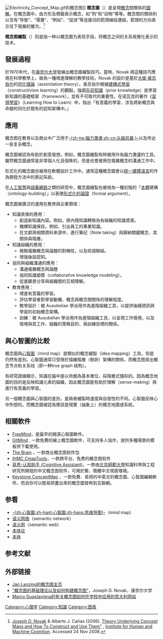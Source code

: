 {{for|在電影、遊戲、漫畫等創作初期用來表達想法的一種插畫|概念藝術}}
[[File:Electricity_Concept_Map.gif|thumb]]的概念图]]
'''概念圖'''（{{lang-en|concept map}}）是呈現[[概念|概念]]間關係的[[图解|圖解]]。在概念圖中，由方形及標籤表示概念，如“狗”和“动物”等等。概念間的關係則以含有“导致”、“需要”、“例如”、“促进”等连接词的箭頭線段連結，箭頭的方向表示往下發展的層次。<ref name=theory>[[Joseph_D._Novak|Joseph D. Novak]] & Alberto J. Cañas (2006). [http://cmap.ihmc.us/docs/theory-of-concept-maps.php"The Theory Underlying Concept Maps and How To Construct and Use Them"] {{Wayback|url=http://cmap.ihmc.us/docs/theory-of-concept-maps.php |date=20211123191555 }}, [[Institute_for_Human_and_Machine_Cognition|Institute for Human and Machine Cognition]]. Accessed 24 Nov 2008.</ref>

'''概念图繪製'''（{{lang-en|concept mapping}}）则是指一种以概念圖为表现手段，将概念之间的关系視覺化表示的技术。

== 發展過程 ==
{{tsl|en|Joseph D. Novak|约瑟夫·D·诺瓦克}} 於1970年代，在[[康奈尔大学|康奈尔大学]]發展出概念圖繪製技巧。當時，Novak 將這種技巧應用在科學教學上，做為一種增進理解的教學技術。Novak 的設計是基於[[奥苏伯尔|大衛·奥苏伯尔]]的[[同化理論|同化理論]]（assimilation theory）。奥苏伯尔根據[[建構式學習|建構式學習]]（constructivism learning）的觀點，強調[[先前知識|先前知識]]（prior knowledge）是學習新知識的基礎框架（framework），並有不可取代的重要性。在诺瓦克的著作《[[習得學習|習得學習]]》（Learning How to Learn）中，指出「有意義的學習，涉及將新概念與命題的同化於既有的認知架構中。」

== 應用 ==
概念图在教育以及商业中广泛用于[[腦力激盪法|-{zh-tw:腦力激盪;zh-cn:头脑风暴;}-]]以及传达一些复杂概念。

概念圖被認為有助於創意發想。例如，概念圖繪製有時被用作為腦力激盪的工具。雖然概念圖通常是非常個人化且個殊的，但是也會被用在複雜概念的溝通工作中。

形式化的概念圖也被用在軟體設計工作中。通常這種概念圖會以[[统一建模语言|统一建模语言]]的作為開發方法中的表記系統。

在[[人工智慧|人工智慧]]與[[語義網路|語義網路]]之類的研究中，概念圖繪製也被視為一種初階的「[[本体_(信息科学)|本體]]建構（ontology-building）」以表徵[[形式化的論證|形式化的論證]]（formal argument）。

概念圖被廣泛的運用在教育與企業領域：
* 知識表徵的應用：
** 創造新知識內容。例如，將內隱知識轉換為有組織的知識資源。
** 機構知識保存。例如，引出員工的專業知識。
** 在文獻與相關資料來源中，進行筆記（Note taking）與歸納關鍵概念、其關係與階層。
* 知識組織的應用：
** 檢驗複雜概念與論題的對稱性，以及術語聯結。
** 增強後設認知。
* 協同與組織溝通的應用：
** 溝通複雜概念與論題
** 協同知識塑模（collaborative knowledge modeling）。
** 促進願景分享與組織間的互相理解。
* 教育應用：
** 增進有意義的學習。
** 評估學習者對學習動機、概念與概念間關係的理解程度。
** 教學設計：被 Ausubelian 學派用作為進階組織工具，以提供後續資訊與學習的初始概念架構。
** 訓練：被 Ausubelian 學派用作為進階組織工具，以呈現工作情境，以及情境與其工作、組織的策略目的、與訓練目標的關係。

== 與心智圖的比較 ==

概念圖與[[心智圖|心智圖]]（mind map）是類似的概念繪製（idea mapping）工具，但是仍然有差別。心智圖通常只受限於描繪階層（樹狀）架構的關係，而概念图突出概念节点和关系线（即一种true graph 结构）。

有研究證據顯示，知識在腦中是以命題為基本單位，採階層式儲存的。因為概念地圖的目的是反映知識元素的組織，因此概念圖能有助於理解（sense-making）與進行有意義的學習。 

另一個概念圖與心智圖的差別，是兩者繪製時速度與自發性的不同。心智圖反映心中所想的。而概念圖被認為應該是現實（抽象上）的概念地圖或系統。

== 相關軟件 ==
* [[FreeMind|FreeMind]]，是最早的開源心智圖軟件。
* [https://gitmind.com/tw/ GitMind] {{Wayback|url=https://gitmind.com/tw/ |date=20191104070142 }}, 一款免費的線上概念圖軟件，可支持多人協作，提供多種場景的模板供下載使用。
* [http://www.thebrain.com/ The Brain] {{Wayback|url=http://www.thebrain.com/ |date=20210315202524 }}，一款商业概念图软件包
* [https://web.archive.org/web/20050520011105/http://cmap.ihmc.us/Index.html IHMC CmapTools]，一款跨平台、免费的概念图软件
* [https://web.archive.org/web/20070927001459/http://ksei.bnu.edu.cn/kv/index.html 易思-认知助手 (Cognitive Assistant)]，一款由[[北京師範大學|北京師範大學]]知識科學與工程研究所開發的中文概念图软件，可用於繁、簡體中文視窗環境。
* [http://www.keystonemindmap.cn/default.aspx Keystone ConceptMap] {{Wayback|url=http://www.keystonemindmap.cn/default.aspx |date=20070423222132 }}，一款免費、易用的中英文的概念圖、心智圖編輯軟件。而且你可以輕易把畫出來的概念圖發佈到互聯網。

== 参看 ==
* [[心智圖|-{zh:心智圖;zh-hant:心智圖;zh-hans:思维导图}-]]（mind map）
* [[语义网络|语义网络]]（semantic network）
* [[语义网|语义网]]（semantic web）
* [[本体论_(信息科学)|本体论]]
* [[本体_(信息科学)|本体]]

== 参考文献 ==
<references />

== 外部链接 ==
* [https://web.archive.org/web/20080521211815/http://users.edte.utwente.nl/lanzing/cm_home.htm  Jan Lanzing的概念图主页]
* [https://web.archive.org/web/20041129092327/http://cmap.coginst.uwf.edu/info/printer.html "概念图的基础理论以及如何构建概念图"]，Joseph D. Novak，康奈尔大学 
* [https://web.archive.org/web/20041204160723/http://www.pavonerisorse.to.it/cacrt/mappe/ Marco Guastavigna的有关概念图如何在学校中应用的意大利网站]

{{Mindmaps}}
{{语义网}}

[[Category:心理学|Category:心理学]]
[[Category:知識|Category:知識]]
[[Category:图表|Category:图表]]